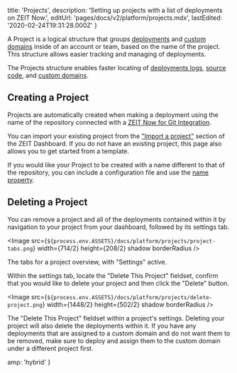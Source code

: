
  title: 'Projects',
  description: 'Setting up projects with a list of deployments on ZEIT Now.',
  editUrl: 'pages/docs/v2/platform/projects.mdx',
  lastEdited: '2020-02-24T19:31:28.000Z'
}

A Project is a logical structure that groups [deployments](/docs/v2/platform/deployments) and [custom domains](/docs/v2/custom-domains) inside of an account or team, based on the name of the project. This structure allows easier tracking and managing of deployments.

The Projects structure enables faster locating of [deployments logs](/docs/v2/platform/deployments/#logs-view), [source code](/docs/v2/platform/deployments/#source-view), and [custom domains](/docs/v2/custom-domains).

## Creating a Project

Projects are automatically created when making a deployment using the name of the repository connected with a [ZEIT Now for Git Integration](/docs/v2/git-integrations).

You can import your existing project from the ["Import a project"](/import) section of the ZEIT Dashboard. If you do not have an existing project, this page also allows you to get started from a template.

If you would like your Project to be created with a name different to that of the repository, you can include a configuration file and use the [name property](/docs/configuration#project/name).

## Deleting a Project

You can remove a project and all of the deployments contained within it by navigation to your project from your dashboard, followed by its settings tab.

<Image
  src={`${process.env.ASSETS}/docs/platform/projects/project-tabs.png`}
  width={714/2}
  height={208/2}
  shadow
  borderRadius
/>
<Caption>The tabs for a project overview, with "Settings" active.</Caption>

Within the settings tab, locate the "Delete This Project" fieldset, confirm that you would like to delete your project and then click the "Delete" button.

<Image
  src={`${process.env.ASSETS}/docs/platform/projects/delete-project.png`}
  width={1448/2}
  height={502/2}
  shadow
  borderRadius
/>
<Caption>The "Delete This Project" fieldset within a project's settings.</Caption>

<Note type="warning" label="Note">
  Deleting your project will also delete the deployments within it. If you have
  any deployments that are assigned to a custom domain and do not want them to
  be removed, make sure to deploy and assign them to the custom domain under a
  different project first.
</Note>


  amp: 'hybrid'
}
